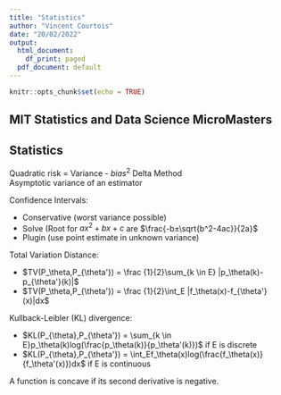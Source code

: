 ```yaml
---
title: "Statistics"
author: "Vincent Courtois"
date: "20/02/2022"
output:
  html_document:
    df_print: paged
  pdf_document: default
---
```


```r
knitr::opts_chunk$set(echo = TRUE)
```

## MIT Statistics and Data Science MicroMasters
## Statistics

Quadratic risk = Variance - $bias^2$
Delta Method  
Asymptotic variance of an estimator

Confidence Intervals:

* Conservative (worst variance possible)
* Solve (Root for $ax^2+bx+c$ are $\frac{-b±\sqrt{b^2-4ac}}{2a}$
* Plugin (use point estimate in unknown variance)



 Total Variation Distance:
 
 * $TV(P_\theta,P_{\theta'}) = \frac {1}{2}\sum_{k \in E} |p_\theta(k)-p_{\theta'}(k)|$
 * $TV(P_\theta,P_{\theta'}) = \frac {1}{2}\int_E |f_\theta(x)-f_{\theta'}(x)|dx$
 
 Kullback-Leibler (KL) divergence:

* $KL(P_{\theta},P_{\theta'}) = \sum_{k \in E}p_\theta(k)log(\frac{p_\theta(k)}{p_\theta'(k)})$ if E is discrete
* $KL(P_{\theta},P_{\theta'}) = \int_Ef_\theta(x)log(\frac{f_\theta(x)}{f_\theta'(x)})dx$ if E is continuous

A function is concave if its second derivative is negative.
